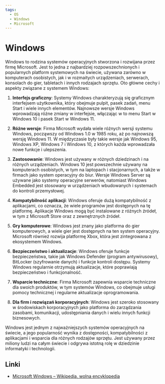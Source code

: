 ```yaml
---
tags:
  - OS
  - Windows
  - Microsoft
---
```


# Windows

Windows to rodzina systemów operacyjnych stworzona i rozwijana przez firmę Microsoft. Jest to jedna z najbardziej rozpowszechnionych i popularnych platform systemowych na świecie, używana zarówno w komputerach osobistych, jak i w rozmaitych urządzeniach, serwerach, konsolach do gier, tabletach i innych rodzajach sprzętu. Oto główne cechy i aspekty związane z systemem Windows:

1. **Interfejs graficzny**: Systemy Windows charakteryzują się graficznym interfejsem użytkownika, który obejmuje pulpit, pasek zadań, menu Start i wiele innych elementów. Najnowsze wersje Windows wprowadzają różne zmiany w interfejsie, włączając w to menu Start w Windows 10 i pasek Start w Windows 11.

2. **Różne wersje**: Firma Microsoft wydała wiele różnych wersji systemu Windows, począwszy od Windows 1.0 w 1985 roku, aż po najnowszą wersję Windows 11. W międzyczasie były takie wersje jak Windows 95, Windows XP, Windows 7 i Windows 10, z których każda wprowadzała nowe funkcje i ulepszenia.

3. **Zastosowanie**: Windows jest używany w różnych dziedzinach i na różnych urządzeniach. Windows 10 jest powszechnie używany na komputerach osobistych, w tym na laptopach i stacjonarnych, a także w firmach jako system operacyjny do biur. Wersje Windows Server są używane jako systemy operacyjne serwerów, natomiast Windows Embedded jest stosowany w urządzeniach wbudowanych i systemach do kontroli przemysłowej.

4. **Kompatybilność aplikacji**: Windows oferuje dużą kompatybilność z aplikacjami, co oznacza, że ​​wiele programów jest dostępnych na tę platformę. Aplikacje Windows mogą być instalowane z różnych źródeł, w tym z Microsoft Store oraz z zewnętrznych źródeł.

5. **Gry komputerowe**: Windows jest znany jako platforma do gier komputerowych, a wiele gier jest dostępnych na ten system operacyjny. Microsoft również rozwija platformę Xbox, która jest zintegrowana z ekosystemem Windows.

6. **Bezpieczeństwo i aktualizacje**: Windows oferuje funkcje bezpieczeństwa, takie jak Windows Defender (program antywirusowy), BitLocker (szyfrowanie danych) i funkcje kontroli dostępu. Systemy Windows regularnie otrzymują aktualizacje, które poprawiają bezpieczeństwo i funkcjonalność.

7. **Wsparcie techniczne**: Firma Microsoft zapewnia wsparcie techniczne dla swoich produktów, w tym systemów Windows, co obejmuje usługi pomocy technicznej i regularne aktualizacje oprogramowania.

8. **Dla firm i rozwiązań korporacyjnych**: Windows jest szeroko stosowany w środowiskach korporacyjnych jako platforma do zarządzania zasobami, komunikacji, udostępniania danych i wielu innych funkcji biznesowych.

Windows jest jednym z najważniejszych systemów operacyjnych na świecie, a jego popularność wynika z dostępności, kompatybilności z aplikacjami i wsparcia dla różnych rodzajów sprzętu. Jest używany przez miliony ludzi na całym świecie i odgrywa istotną rolę w dziedzinie informatyki i technologii.

## Linki

- [Microsoft Windows – Wikipedia, wolna encyklopedia](https://pl.wikipedia.org/wiki/Microsoft_Windows)
